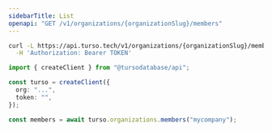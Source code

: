 ```yaml
---
sidebarTitle: List
openapi: "GET /v1/organizations/{organizationSlug}/members"
---
```


<RequestExample>

```bash cURL
curl -L https://api.turso.tech/v1/organizations/{organizationSlug}/members \
  -H 'Authorization: Bearer TOKEN'
```

```ts Node.js
import { createClient } from "@tursodatabase/api";

const turso = createClient({
  org: "...",
  token: "",
});

const members = await turso.organizations.members("mycompany");
```

</RequestExample>
